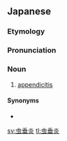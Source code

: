 {{also|蟲垂炎}}

==Japanese==
{{DEFAULTSORT:ちゅうすいえん}}
{{wikipedia|lang=ja}}
{{ja-kanjitab|ちゅう|すい|えん|yomi=o}}

===Etymology===
{{suf|ja|虫垂|炎|tr1=chūsui|tr2=en|t1=[[appendix]]|t2=[[-itis]]}}

===Pronunciation===
{{ja-pron|ちゅうすいえん|y=ko|acc=3}}

===Noun===
{{ja-noun|ちゅうすいえん}}

# {{lb|ja|pathology}} [[appendicitis]]

====Synonyms====
* {{ja-r|盲%腸%炎|もう%ちょう%えん}}

[[sv:虫垂炎]]
[[tl:虫垂炎]]